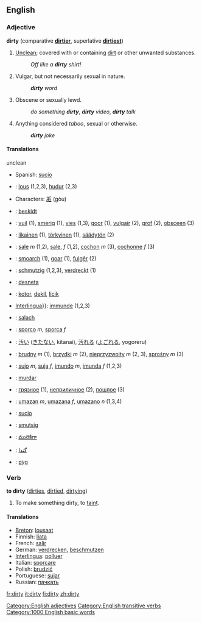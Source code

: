 ==English==
=== Adjective ===
'''dirty''' (comparative '''[[dirtier]]''', superlative '''[[dirtiest]]''')

# [[unclean|Unclean]]; covered with or containing [[dirt]] or other unwanted substances.
#: ''Off like a '''dirty''' shirt!''
# Vulgar, but not necessarily sexual in nature.
#: '''''dirty''' word''
# Obscene or sexually lewd.
#: ''do something '''dirty''''', '''''dirty''' video'', '''''dirty''' talk''
# Anything considered ''taboo'', sexual or otherwise.
#: '''''dirty''' joke''

==== Translations ====

;unclean
{{top}}
{{mid}}
*Spanish: [[sucio]]
{{bottom}}

{{checktrans}}
*{{TTBC|Breton}}: [[lous]] (1,2,3), [[hudur]] (2,3)
*{{TTBC|Chinese}} Characters: [[垢]] (gòu)
*{{TTBC|Danish}}: [[beskidt]]
*{{TTBC|Dutch}}: [[vuil]] (1), [[smerig]] (1), [[vies]] (1,3), [[goor]] (1), [[vulgair]] (2), [[grof]] (2), [[obsceen]] (3)
*{{TTBC|Finnish}}: [[likainen]] (1), [[törkyinen]] (1), [[säädytön]] (2)
*{{TTBC|French}}: [[sale]] ''m'' (1,2), [[sale]], ''f'' (1,2), [[cochon]] ''m'' (3), [[cochonne]] ''f'' (3)
*{{TTBC|Frisian}}: [[smoarch]] (1), [[goar]] (1), [[fulgêr]] (2)
*{{TTBC|German}}: [[schmutzig]] (1,2,3), [[verdreckt]] (1)
*{{TTBC|Ido}}: [[desneta]]
*{{TTBC|Indonesian}}: [[kotor]], [[dekil]], [[licik]]
*[[Interlingua]]}}: [[immunde]] (1,2,3)
*{{TTBC|Irish}}: [[salach]]
*{{TTBC|Italian}}: [[sporco]] ''m'', [[sporca]] ''f''
*{{TTBC|Japanese}}: [[汚い]] ([[きたない]], kitanai), [[汚れる]] ([[よごれる]], yogoreru)
*{{TTBC|Polish}}: [[brudny]] ''m'' (1), [[brzydki]] ''m'' (2), [[nieprzyzwoity]] ''m'' (2, 3), [[sprośny]] ''m'' (3)
*{{TTBC|Portuguese}}: [[sujo]] ''m'', [[suja]] ''f'', [[imundo]] ''m'', [[imunda]] ''f'' (1,2,3)
*{{TTBC|Romanian}}: [[murdar]]
*{{TTBC|Russian}}: [[грязное]] (1), [[неприличное]] (2), [[пошлое]] (3)
*{{TTBC|Slovene}}: [[umazan]] ''m'', [[umazana]] ''f'', [[umazano]] ''n'' (1,3,4)
*{{TTBC|Spanish}}: [[sucio]]
*{{TTBC|Swedish}}: [[smutsig]]
*{{TTBC|Telugu}}: [[మురికిగా]]
*{{TTBC|Urdu}}: [[گندا]]
*{{TTBC|Welsh}}: [[pỳg]]

===Verb===
'''to dirty''' ([[dirties]], [[dirtied]], [[dirtying]])

#To make something dirty, to [[taint]].

==== Translations ====
*[[Breton]]: [[lousaat]]
*Finnish: [[liata]]
*French: [[salir]]
*German: [[verdrecken]], [[beschmutzen]]
*[[Interlingua]]: [[polluer]]
*Italian: [[sporcare]]
*Polish: [[brudzić]]
*Portuguese: [[sujar]]
*Russian: [[пачкать]]

[[Category:English adjectives]]
[[Category:English transitive verbs]]

[[Category:1000 English basic words]]

[[fr:dirty]]
[[it:dirty]]
[[fi:dirty]]
[[zh:dirty]]